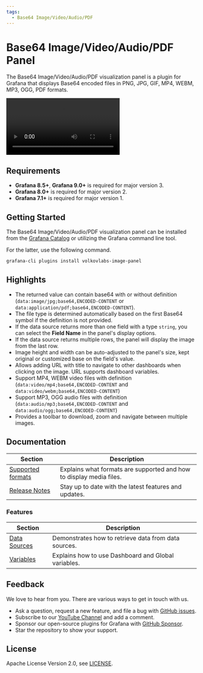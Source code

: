 ```yaml
---
tags:
  - Base64 Image/Video/Audio/PDF
---
```



# Base64 Image/Video/Audio/PDF Panel

The Base64 Image/Video/Audio/PDF visualization panel is a plugin for Grafana that displays Base64 encoded files in PNG, JPG, GIF, MP4, WEBM, MP3, OGG, PDF formats.

<Video
  src="https://www.youtube.com/embed/1_bgLSehjhg"
  title="Images, PDFs, Video, Live Camera Feed on Grafana Dashboard."
/>

## Requirements

- **Grafana 8.5+**, **Grafana 9.0+** is required for major version 3.
- **Grafana 8.0+** is required for major version 2.
- **Grafana 7.1+** is required for major version 1.

## Getting Started

The Base64 Image/Video/Audio/PDF visualization panel can be installed from the [Grafana Catalog](https://grafana.com/grafana/plugins/volkovlabs-image-panel/) or utilizing the Grafana command line tool.

For the latter, use the following command.

```bash
grafana-cli plugins install volkovlabs-image-panel
```

## Highlights

- The returned value can contain base64 with or without definition (`data:image/jpg;base64,ENCODED-CONTENT` or `data:application/pdf;base64,ENCODED-CONTENT`).
- The file type is determined automatically based on the first Base64 symbol if the definition is not provided.
- If the data source returns more than one field with a type `string`, you can select the **Field Name** in the panel's display options.
- If the data source returns multiple rows, the panel will display the image from the last row.
- Image height and width can be auto-adjusted to the panel's size, kept original or customized base on the field's value.
- Allows adding URL with title to navigate to other dashboards when clicking on the image. URL supports dashboard variables.
- Support MP4, WEBM video files with definition (`data:video/mp4;base64,ENCODED-CONTENT` and `data:video/webm;base64,ENCODED-CONTENT`)
- Support MP3, OGG audio files with definition (`data:audio/mp3;base64,ENCODED-CONTENT` and `data:audio/ogg;base64,ENCODED-CONTENT`)
- Provides a toolbar to download, zoom and navigate between multiple images.

## Documentation

| Section                      | Description                                                         |
| ---------------------------- | ------------------------------------------------------------------- |
| [Supported formats](formats) | Explains what formats are supported and how to display media files. |
| [Release Notes](release)     | Stay up to date with the latest features and updates.               |

### Features

| Section                     | Description                                          |
| --------------------------- | ---------------------------------------------------- |
| [Data Sources](datasources) | Demonstrates how to retrieve data from data sources. |
| [Variables](variables)      | Explains how to use Dashboard and Global variables.  |

## Feedback

We love to hear from you. There are various ways to get in touch with us.

- Ask a question, request a new feature, and file a bug with [GitHub issues](https://github.com/volkovlabs/volkovlabs-image-panel/issues/new/choose).
- Subscribe to our [YouTube Channel](https://www.youtube.com/@volkovlabs) and add a comment.
- Sponsor our open-source plugins for Grafana with [GitHub Sponsor](https://github.com/sponsors/VolkovLabs).
- Star the repository to show your support.

## License

Apache License Version 2.0, see [LICENSE](https://github.com/volkovlabs/volkovlabs-image-panel/blob/main/LICENSE).
